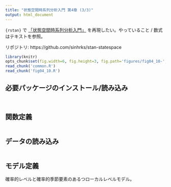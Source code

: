 ```yaml
---
title: "状態空間時系列分析入門 第4章 (3/3)"
output: html_document
---
```


``{rstan}`` で [「状態空間時系列分析入門」](http://www.amazon.co.jp/%E7%8A%B6%E6%85%8B%E7%A9%BA%E9%96%93%E6%99%82%E7%B3%BB%E5%88%97%E5%88%86%E6%9E%90%E5%85%A5%E9%96%80-J-J-F-%E3%82%B3%E3%83%9E%E3%83%B3%E3%83%80%E3%83%BC/dp/4916092929) を再現したい。やっていること / 数式はテキストを参照。

リポジトリ: https://github.com/sinhrks/stan-statespace

```r
library(knitr)
opts_chunk$set(fig.width=6, fig.height=3, fig.path='figures/fig04_10-', warning=FALSE)
read_chunk('common.R')
read_chunk('fig04_10.R')
```

## 必要パッケージのインストール/読み込み

```r
```

```r
```

## 関数定義

```r
```

## データの読み込み

```r
```

## モデル定義

確率的レベルと確率的季節要素のあるつローカルレベルモデル。

```r
```

```r
```

```r
```

```r
```


